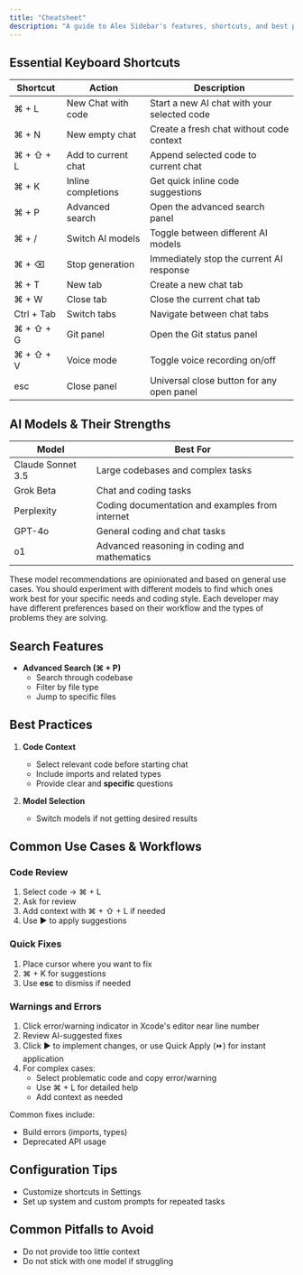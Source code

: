 ```yaml
---
title: "Cheatsheet"
description: "A guide to Alex Sidebar's features, shortcuts, and best practices"
---
```


## Essential Keyboard Shortcuts
| Shortcut | Action | Description |
|----------|--------|-------------|
| ⌘ + L | New Chat with code | Start a new AI chat with your selected code |
| ⌘ + N | New empty chat | Create a fresh chat without code context |
| ⌘ + ⇧ + L | Add to current chat | Append selected code to current chat |
| ⌘ + K | Inline completions | Get quick inline code suggestions |
| ⌘ + P | Advanced search | Open the advanced search panel |
| ⌘ + / | Switch AI models | Toggle between different AI models |
| ⌘ + ⌫ | Stop generation | Immediately stop the current AI response |
| ⌘ + T | New tab | Create a new chat tab |
| ⌘ + W | Close tab | Close the current chat tab |
| Ctrl + Tab | Switch tabs | Navigate between chat tabs |
| ⌘ + ⇧ + G | Git panel | Open the Git status panel |
| ⌘ + ⇧ + V | Voice mode | Toggle voice recording on/off |
| esc | Close panel | Universal close button for any open panel |

## AI Models & Their Strengths
| Model | Best For |
|-------|----------|
| Claude Sonnet 3.5 | Large codebases and complex tasks |
| Grok Beta | Chat and coding tasks |
| Perplexity | Coding documentation and examples from internet |
| GPT-4o | General coding and chat tasks |
| o1 | Advanced reasoning in coding and mathematics |

<Note>
  These model recommendations are opinionated and based on general use cases. You should experiment with different models to find which ones work best for your specific needs and coding style. Each developer may have different preferences based on their workflow and the types of problems they are solving.
</Note>

## Search Features
- **Advanced Search (⌘ + P)**
  - Search through codebase
  - Filter by file type
  - Jump to specific files

## Best Practices
1. **Code Context**
   - Select relevant code before starting chat
   - Include imports and related types
   - Provide clear and **specific** questions

2. **Model Selection**
   - Switch models if not getting desired results

## Common Use Cases & Workflows

### Code Review
1. Select code → ⌘ + L
2. Ask for review
3. Add context with ⌘ + ⇧ + L if needed
4. Use ▶️ to apply suggestions

### Quick Fixes
1. Place cursor where you want to fix
2. ⌘ + K for suggestions
3. Use **esc** to dismiss if needed

### Warnings and Errors
1. Click error/warning indicator in Xcode's editor near line number
2. Review AI-suggested fixes
3. Click ▶️ to implement changes, or use Quick Apply (⏩) for instant application
4. For complex cases:
   - Select problematic code and copy error/warning
   - Use ⌘ + L for detailed help
   - Add context as needed

Common fixes include:
- Build errors (imports, types)
- Deprecated API usage

## Configuration Tips
- Customize shortcuts in Settings
- Set up system and custom prompts for repeated tasks

## Common Pitfalls to Avoid
- Do not provide too little context
- Do not stick with one model if struggling